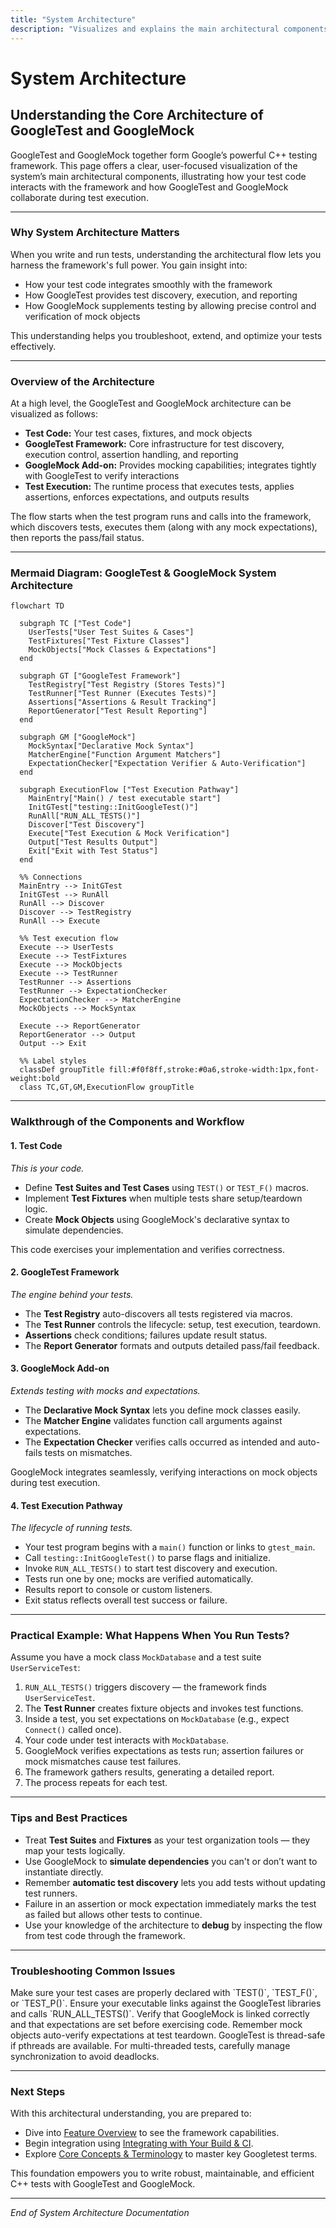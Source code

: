 ```yaml
---
title: "System Architecture"
description: "Visualizes and explains the main architectural components, how GoogleTest and GoogleMock interact, and the role of key modules. Includes a high-level mermaid diagram to depict test code, the framework, and the execution pathway."
---
```


# System Architecture

## Understanding the Core Architecture of GoogleTest and GoogleMock

GoogleTest and GoogleMock together form Google’s powerful C++ testing framework. This page offers a clear, user-focused visualization of the system’s main architectural components, illustrating how your test code interacts with the framework and how GoogleTest and GoogleMock collaborate during test execution.

---

### Why System Architecture Matters

When you write and run tests, understanding the architectural flow lets you harness the framework's full power. You gain insight into:

- How your test code integrates smoothly with the framework
- How GoogleTest provides test discovery, execution, and reporting
- How GoogleMock supplements testing by allowing precise control and verification of mock objects

This understanding helps you troubleshoot, extend, and optimize your tests effectively.

---

### Overview of the Architecture

At a high level, the GoogleTest and GoogleMock architecture can be visualized as follows:

- **Test Code:** Your test cases, fixtures, and mock objects
- **GoogleTest Framework:** Core infrastructure for test discovery, execution control, assertion handling, and reporting
- **GoogleMock Add-on:** Provides mocking capabilities; integrates tightly with GoogleTest to verify interactions
- **Test Execution:** The runtime process that executes tests, applies assertions, enforces expectations, and outputs results

The flow starts when the test program runs and calls into the framework, which discovers tests, executes them (along with any mock expectations), then reports the pass/fail status.

---

### Mermaid Diagram: GoogleTest & GoogleMock System Architecture

```mermaid
flowchart TD

  subgraph TC ["Test Code"]
    UserTests["User Test Suites & Cases"]
    TestFixtures["Test Fixture Classes"]
    MockObjects["Mock Classes & Expectations"]
  end

  subgraph GT ["GoogleTest Framework"]
    TestRegistry["Test Registry (Stores Tests)"]
    TestRunner["Test Runner (Executes Tests)"]
    Assertions["Assertions & Result Tracking"]
    ReportGenerator["Test Result Reporting"]
  end

  subgraph GM ["GoogleMock"]
    MockSyntax["Declarative Mock Syntax"]
    MatcherEngine["Function Argument Matchers"]
    ExpectationChecker["Expectation Verifier & Auto-Verification"]
  end

  subgraph ExecutionFlow ["Test Execution Pathway"]
    MainEntry["Main() / test executable start"]
    InitGTest["testing::InitGoogleTest()"]
    RunAll["RUN_ALL_TESTS()"]
    Discover["Test Discovery"]
    Execute["Test Execution & Mock Verification"]
    Output["Test Results Output"]
    Exit["Exit with Test Status"]
  end

  %% Connections
  MainEntry --> InitGTest
  InitGTest --> RunAll
  RunAll --> Discover
  Discover --> TestRegistry
  RunAll --> Execute

  %% Test execution flow
  Execute --> UserTests
  Execute --> TestFixtures
  Execute --> MockObjects
  Execute --> TestRunner
  TestRunner --> Assertions
  TestRunner --> ExpectationChecker
  ExpectationChecker --> MatcherEngine
  MockObjects --> MockSyntax

  Execute --> ReportGenerator
  ReportGenerator --> Output
  Output --> Exit

  %% Label styles
  classDef groupTitle fill:#f0f8ff,stroke:#0a6,stroke-width:1px,font-weight:bold
  class TC,GT,GM,ExecutionFlow groupTitle

```

---

### Walkthrough of the Components and Workflow

#### 1. Test Code

*This is your code.*

- Define **Test Suites and Test Cases** using `TEST()` or `TEST_F()` macros.
- Implement **Test Fixtures** when multiple tests share setup/teardown logic.
- Create **Mock Objects** using GoogleMock's declarative syntax to simulate dependencies.

This code exercises your implementation and verifies correctness.

#### 2. GoogleTest Framework

*The engine behind your tests.*

- The **Test Registry** auto-discovers all tests registered via macros.
- The **Test Runner** controls the lifecycle: setup, test execution, teardown.
- **Assertions** check conditions; failures update result status.
- The **Report Generator** formats and outputs detailed pass/fail feedback.

#### 3. GoogleMock Add-on

*Extends testing with mocks and expectations.*

- The **Declarative Mock Syntax** lets you define mock classes easily.
- The **Matcher Engine** validates function call arguments against expectations.
- The **Expectation Checker** verifies calls occurred as intended and auto-fails tests on mismatches.

GoogleMock integrates seamlessly, verifying interactions on mock objects during test execution.

#### 4. Test Execution Pathway

*The lifecycle of running tests.*

- Your test program begins with a `main()` function or links to `gtest_main`.
- Call `testing::InitGoogleTest()` to parse flags and initialize.
- Invoke `RUN_ALL_TESTS()` to start test discovery and execution.
- Tests run one by one; mocks are verified automatically.
- Results report to console or custom listeners.
- Exit status reflects overall test success or failure.

---

### Practical Example: What Happens When You Run Tests?

Assume you have a mock class `MockDatabase` and a test suite `UserServiceTest`:

1. `RUN_ALL_TESTS()` triggers discovery — the framework finds `UserServiceTest`.
2. The **Test Runner** creates fixture objects and invokes test functions.
3. Inside a test, you set expectations on `MockDatabase` (e.g., expect `Connect()` called once).
4. Your code under test interacts with `MockDatabase`.
5. GoogleMock verifies expectations as tests run; assertion failures or mock mismatches cause test failures.
6. The framework gathers results, generating a detailed report.
7. The process repeats for each test.

---

### Tips and Best Practices

- Treat **Test Suites** and **Fixtures** as your test organization tools — they map your tests logically.
- Use GoogleMock to **simulate dependencies** you can't or don’t want to instantiate directly.
- Remember **automatic test discovery** lets you add tests without updating test runners.
- Failure in an assertion or mock expectation immediately marks the test as failed but allows other tests to continue.
- Use your knowledge of the architecture to **debug** by inspecting the flow from test code through the framework.

---

### Troubleshooting Common Issues

<AccordionGroup title="Troubleshooting Tips for System Architecture">
<Accordion title="Tests Not Running or Being Discovered">
Make sure your test cases are properly declared with `TEST()`, `TEST_F()`, or `TEST_P()`.
Ensure your executable links against the GoogleTest libraries and calls `RUN_ALL_TESTS()`.
</Accordion>
<Accordion title="Mock Expectations Not Verified">
Verify that GoogleMock is linked correctly and that expectations are set before exercising code.
Remember mock objects auto-verify expectations at test teardown.
</Accordion>
<Accordion title="Test Execution Stalls or Deadlocks in Multi-threading">
GoogleTest is thread-safe if pthreads are available. For multi-threaded tests, carefully manage synchronization to avoid deadlocks.
</Accordion>
</AccordionGroup>

---

### Next Steps

With this architectural understanding, you are prepared to:

- Dive into [Feature Overview](/overview/architecture-features-integration/feature-overview) to see the framework capabilities.
- Begin integration using [Integrating with Your Build & CI](/overview/architecture-features-integration/integration-scenarios).
- Explore [Core Concepts & Terminology](/overview/intro-core-concepts/core-concepts-terminology) to master key Googletest terms.

This foundation empowers you to write robust, maintainable, and efficient C++ tests with GoogleTest and GoogleMock.

---

*End of System Architecture Documentation*